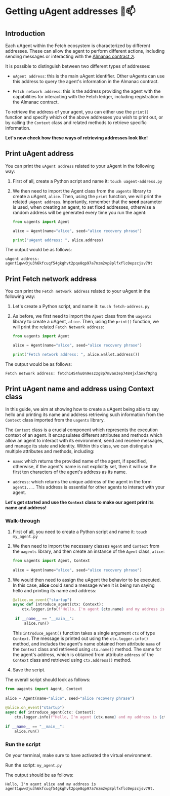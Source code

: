 # Getting uAgent addresses 🤖📫

## Introduction

Each uAgent within the Fetch ecosystem is characterized by different addresses. These can allow the agent to perform different actions, including sending messages or interacting with the [Almanac contract ↗️](/references/contracts/uagents-almanac/almanac-overview.md). 

It is possible to distinguish between two different types of addresses:

- `uAgent address`: this is the main uAgent identifier. Other uAgents can use this address to query the agent's information in the Almanac contract.

- `Fetch network address`: this is the address providing the agent with the capabilities for interacting with the Fetch ledger, including registration in the Almanac contract.

To retrieve the address of your agent, you can either use the `print()` function and specify which of the above addresses you wish to print out, or by calling the `Context` class and related methods to retrieve specific information.

**Let's now check how these ways of retrieving addresses look like!**

## Print uAgent address

You can print the `uAgent address` related to your uAgent in the following way:

1. First of all, create a Python script and name it: `touch uagent-address.py`

2. We then need to import the Agent class from the `uagents` library to create a uAgent, `alice`. Then, using the `print` function, we will print the related `uAgent address`. Importantly, remember that the **seed** parameter is used, when creating an agent, to set fixed addresses, otherwise a random address will be generated every time you run the agent:

   ```py copy filename="uagent-address.py"
   from uagents import Agent
   
   alice = Agent(name="alice", seed="alice recovery phrase")
   
   print("uAgent address: ", alice.address)
   ```

The output would be as follows:

```
uAgent address: agent1qww3ju3h6kfcuqf54gkghvt2pqe8qp97a7nzm2vp8plfxflc0epzcjsv79t
```

## Print Fetch network address

You can print the `Fetch network address` related to your uAgent in the following way:

1. Let's create a Python script, and name it: `touch fetch-address.py`

2. As before, we first need to import the `Agent` class from the `uagents` library to create a uAgent, `alice`. Then, using the `print()` function, we will print the related `Fetch Network address`:

   ```py copy filename="fetch-address.py"
   from uagents import Agent
   
   alice = Agent(name="alice", seed="alice recovery phrase")
   
   print("Fetch network address: ", alice.wallet.address())
   ```

The output would be as follows:

```
Fetch network address: fetch1454hu0n9eszzg8p7mvan3ep7484jxl5mkf9phg
```

## Print uAgent name and address using Context class

In this guide, we aim at showing how to create a uAgent being able to say hello and printing its name and address retrieving such information from the `Context` class imported from the `uagents` library.

The `Context` class is a crucial component which represents the execution context of an agent. It encapsulates different attributes and methods which allow an agent to interact with its environment, send and receive messages, and manage its state and identity. Within this class, we can distinguish multiple attributes and methods, including:

- `name`: which returns the provided name of the agent, if specified, otherwise, if the agent's name is not explicitly set, then it will use the first ten characters of the agent's address as its name.

- `address`: which returns the unique address of the agent in the form `agent1...`. This address is essential for other agents to interact with your agent.

**Let's get started and use the `Context` class to make our agent print its name and address!**

### Walk-through

1. First of all, you need to create a Python script and name it: `touch my_agent.py`

2. We then need to import the necessary classes `Agent` and `Context` from the `uagents` library, and then create an instance of the `Agent` class, `alice`:

    ```py copy
    from uagents import Agent, Context
     
    alice = Agent(name="alice", seed="alice recovery phrase")
    ```

3. We would then need to assign the uAgent the behavior to be executed. In this case, **alice** could send a message when it is being run saying hello and printing its name and address:

    ```py copy 
    @alice.on_event("startup")
    async def introduce_agent(ctx: Context):
        ctx.logger.info(f"Hello, I'm agent {ctx.name} and my address is {ctx.address}."
     
     if __name__ == "__main__":
         alice.run()
    ```

   This `introduce_agent()` function takes a single argument `ctx` of type `Context`. The message is printed out using the `ctx.logger.info()` method, and  includes the agent's name obtained from attribute `name` of the `Context` class and retrieved using `ctx.name()` method. The same for the agent's address, which is obtained from attribute `address` of the `Context` class and retrieved using `ctx.address()` method.

4. Save the script.

The overall script should look as follows:

```py copy filename="my_agent.py"
from uagents import Agent, Context
 
alice = Agent(name="alice", seed="alice recovery phrase")
 
@alice.on_event("startup")
async def introduce_agent(ctx: Context):
    ctx.logger.info(f"Hello, I'm agent {ctx.name} and my address is {ctx.address}.")
 
if __name__ == "__main__":
    alice.run()
```

### Run the script

On your terminal, make sure to have activated the virtual environment.

Run the script: `my_agent.py`

The output should be as follows:

```
Hello, I'm agent alice and my address is agent1qww3ju3h6kfcuqf54gkghvt2pqe8qp97a7nzm2vp8plfxflc0epzcjsv79t.
```
